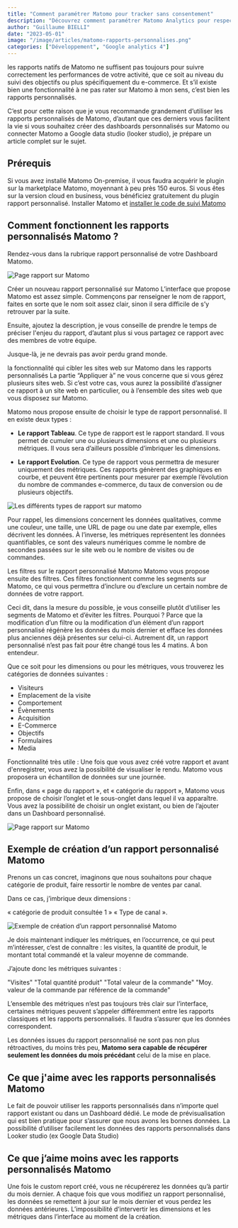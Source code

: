 ```yaml
---
title: "Comment paramétrer Matomo pour tracker sans consentement"
description: "Découvrez comment paramétrer Matomo Analytics pour respecter le RGPD et vous permettre de suivre vos utilisateurs sur votre site web en étant exempté du recueil de consentement."
author: "Guillaume BIELLI"
date: "2023-05-01"
image: "/image/articles/matomo-rapports-personnalises.png"
categories: ["Développement", "Google analytics 4"]
---
```


les rapports natifs de Matomo ne suffisent pas toujours pour suivre correctement les performances de votre activité, que ce soit au niveau du suivi des objectifs ou plus spécifiquement du e-commerce. Et s’il existe bien une fonctionnalité à ne pas rater sur Matomo à mon sens, c’est bien les rapports personnalisés.

C’est pour cette raison que je vous recommande grandement d’utiliser les rapports personnalisés de Matomo, d’autant que ces derniers vous facilitent la vie si vous souhaitez créer des dashboards personnalisés sur Matomo ou connecter Matomo a Google data studio (looker studio), je prépare un article complet sur le sujet.

## Prérequis

Si vous avez installé Matomo On-premise, il vous faudra acquérir le plugin sur la marketplace Matomo, moyennant à peu près 150 euros.
Si vous êtes sur la version cloud en business, vous bénéficiez gratuitement du plugin rapport personnalisé.
Installer Matomo et [installer le code de suivi Matomo](/comment-mettre-en-place-le-suivi-matomo-avec-google-tag-manager)

## Comment fonctionnent les rapports personnalisés Matomo ?

Rendez-vous dans la rubrique rapport personnalisé de votre Dashboard Matomo.

![Page rapport sur Matomo](/image/articles/creer-un-nouveau-rapport.png)

Créer un nouveau rapport personnalisé sur Matomo
L’interface que propose Matomo est assez simple. Commençons par renseigner le nom de rapport, faites en sorte que le nom soit assez clair, sinon il sera difficile de s’y retrouver par la suite.

Ensuite, ajoutez la description, je vous conseille de prendre le temps de préciser l'enjeu du rapport, d’autant plus si vous partagez ce rapport avec des membres de votre équipe.

Jusque-là, je ne devrais pas avoir perdu grand monde.

la fonctionnalité qui cibler les sites web sur Matomo dans les rapports personnalisés
La partie “Appliquer à” ne vous concerne que si vous gérez plusieurs sites web. Si c’est votre cas, vous aurez la possibilité d’assigner ce rapport à un site web en particulier, ou à l’ensemble des sites web que vous disposez sur Matomo.

Matomo nous propose ensuite de choisir le type de rapport personnalisé. Il en existe deux types :

- **Le rapport Tableau**. Ce type de rapport est le rapport standard. Il vous permet de cumuler une ou plusieurs dimensions et une ou plusieurs métriques. Il vous sera d’ailleurs possible d’imbriquer les dimensions.

- **Le rapport Evolution**. Ce type de rapport vous permettra de mesurer uniquement des métriques. Ces rapports génèrent des graphiques en courbe, et peuvent être pertinents pour mesurer par exemple l’évolution du nombre de commandes e-commerce, du taux de conversion ou de plusieurs objectifs.

![Les différents types de rapport sur matomo](/image/articles/type-de-rapport-matomo.png)

Pour rappel, les dimensions concernent les données qualitatives, comme une couleur, une taille, une URL de page ou une date par exemple, elles décrivent les données. À l’inverse, les métriques représentent les données quantifiables, ce sont des valeurs numériques comme le nombre de secondes passées sur le site web ou le nombre de visites ou de commandes.

Les filtres sur le rapport personnalisé Matomo
Matomo vous propose ensuite des filtres. Ces filtres fonctionnent comme les segments sur Matomo, ce qui vous permettra d’inclure ou d’exclure un certain nombre de données de votre rapport.

Ceci dit, dans la mesure du possible, je vous conseille plutôt d’utiliser les segments de Matomo et d’éviter les filtres. Pourquoi ? Parce que la modification d’un filtre ou la modification d’un élément d’un rapport personnalisé régénère les données du mois dernier et efface les données plus anciennes déjà présentes sur celui-ci. Autrement dit, un rapport personnalisé n’est pas fait pour être changé tous les 4 matins. A bon entendeur.

Que ce soit pour les dimensions ou pour les métriques, vous trouverez les catégories de données suivantes :

- Visiteurs
- Emplacement de la visite
- Comportement
- Évènements
- Acquisition
- E-Commerce
- Objectifs
- Formulaires
- Media

Fonctionnalité très utile : Une fois que vous avez créé votre rapport et avant d'enregistrer, vous avez la possibilité de visualiser le rendu. Matomo vous proposera un échantillon de données sur une journée.

Enfin, dans « page du rapport », et « catégorie du rapport », Matomo vous propose de choisir l’onglet et le sous-onglet dans lequel il va apparaître. Vous avez la possibilité de choisir un onglet existant, ou bien de l’ajouter dans un Dashboard personnalisé.

![Page rapport sur Matomo](/image/articles/page-rapport-matomo.png)

## Exemple de création d’un rapport personnalisé Matomo

Prenons un cas concret, imaginons que nous souhaitons pour chaque catégorie de produit, faire ressortir le nombre de ventes par canal.

Dans ce cas, j’imbrique deux dimensions :

« catégorie de produit consultée 1 »
« Type de canal ».

![Exemple de création d’un rapport personnalisé Matomo](/image/articles/Dimension-personnalise.jpg)

Je dois maintenant indiquer les métriques, en l’occurrence, ce qui peut m’intéresser, c’est de connaître : les visites, la quantité de produit, le montant total commandé et la valeur moyenne de commande.

J’ajoute donc les métriques suivantes :

"Visites"
"Total quantité produit"
"Total valeur de la commande"
"Moy. valeur de la commande par référence de la commande"

L’ensemble des métriques n’est pas toujours très clair sur l’interface, certaines métriques peuvent s’appeler différemment entre les rapports classiques et les rapports personnalisés. Il faudra s’assurer que les données correspondent.

Les données issues du rapport personnalisé ne sont pas non plus rétroactives, du moins très peu, **Matomo sera capable de récupérer seulement les données du mois précédant** celui de la mise en place.

## Ce que j'aime avec les rapports personnalisés Matomo

Le fait de pouvoir utiliser les rapports personnalisés dans n’importe quel rapport existant ou dans un Dashboard dédié.
Le mode de prévisualisation qui est bien pratique pour s’assurer que nous avons les bonnes données.
La possibilité d’utiliser facilement les données des rapports personnalisés dans Looker studio (ex Google Data Studio)

## Ce que j’aime moins avec les rapports personnalisés Matomo

Une fois le custom report créé, vous ne récupérerez les données qu’à partir du mois dernier.
A chaque fois que vous modifiez un rapport personnalisé, les données se remettent à jour sur le mois dernier et vous perdez les données antérieures.
L’impossibilité d‘intervertir les dimensions et les métriques dans l’interface au moment de la création.
